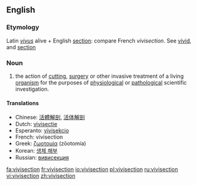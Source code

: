 {{wikipedia}}
==English==

===Etymology===
Latin ''[[vivus]]'' alive + English [[section]]: compare French ''vivisection''.  See [[vivid]], and [[section]]

===Noun===
{{en-noun}}

# the action of [[cutting]], [[surgery]] or other invasive treatment of a living [[organism]] for the purposes of [[physiology|physiological]] or [[pathology|pathological]] scientific investigation.

====Translations====
*Chinese: [[活體解剖]], [[活体解剖]]
*Dutch: [[vivisectie]] {{f}}
*Esperanto: [[vivisekcio]]
*French: vivisection {{f}}
*Greek: [[ζωοτομία]] {{f}} (zōotomía)
*Korean: [[생체 해부]]
*Russian: [[:ru:вивисекция|вивисекция]]

[[fa:vivisection]]
[[fr:vivisection]]
[[io:vivisection]]
[[pl:vivisection]]
[[ru:vivisection]]
[[vi:vivisection]]
[[zh:vivisection]]